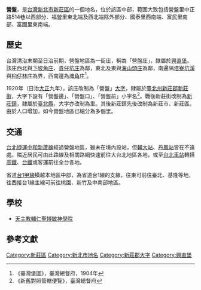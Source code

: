 {{noteTA
|1 = zh-cn:庄; zh-hk:庄; zh-tw:庄;
}}
'''營盤'''，是[[台灣|台灣]][[新北市|新北市]][[新莊區|新莊區]]的一個地名，位於該區中部，範圍大致包括營盤里中正路514巷以西部分、福營里東北端及西北端除外部分、國泰里西南端、富民里南部、富國里東南端。

==歷史==
台灣清治末期至日治前期，營盤地區為一街庄，稱為「營盤庄」，隸屬於[[興直堡|興直堡]]。該庄西北與[[下坡角庄|下坡角庄]]、[[貴仔坑庄|貴仔坑庄]]為鄰，東北及東與[[海山頭庄|海山頭庄]]為鄰，南邊隔[[塔寮坑溪|塔寮坑溪]]與[[桕仔林庄|桕仔林庄]]為界，西南邊為[[埤角庄|埤角庄]]<ref>《臺灣堡圖》，臺灣總督府，1904年</ref>。

1920年（日治[[大正|大正]]九年），該庄改制為「營盤」[[大字|大字]]，隸屬於[[臺北州|臺北州]][[新莊郡|新莊郡]][[新莊街|新莊街]]，大字下設有「營盤邊」、「營盤口」、「營盤前」小字名<ref>《新舊對照管轄便覽》，臺灣總督府</ref>。戰後新莊街改制為[[新莊鎮|新莊鎮]]，隸屬於[[臺北縣|臺北縣]]，大字亦改制為里。其後新莊鎮先後改制為新莊市、新莊區。由於人口增加，如今營盤地區已細分為多個里。

==交通==
[[台北捷運|台北捷運]][[中和新蘆線|中和新蘆線]]經過營盤地區，雖未在境內設站，但[[輔大站|輔大站]]、[[丹鳳站|丹鳳站]]皆在不遠處。隣近居民可由此路線及相關路網快速前往大台北地區各地，或至[[台北車站|台北車站]]轉搭[[台灣高鐵|高鐵]]、[[台鐵|台鐵]]或客運前往全台各地。

省道[[台1甲線|台1甲線]]橫越本地區中部，為省道台1線的支線，往東可前往臺北、基隆等地，往西接台1線主線可前往桃園、新竹及中南部地區。

==學校==
*[[天主教輔仁聖博敏神學院|天主教輔仁聖博敏神學院]]

==參考文獻==
{{reflist}}

{{新莊郡}}

[[Category:新莊區|Category:新莊區]]
[[Category:新北市地名|Category:新北市地名]]
[[Category:新莊郡大字|Category:新莊郡大字]]
[[Category:興直堡|Category:興直堡]]